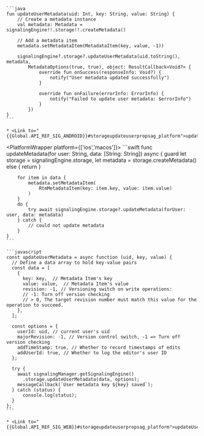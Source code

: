 <PlatformWrapper platform='android'>

    ```java
    fun updateUserMetadata(uid: Int, key: String, value: String) {
        // Create a metadata instance
        val metadata: Metadata = signalingEngine!!.storage!!.createMetadata()

        // Add a metadata item
        metadata.setMetadataItem(MetadataItem(key, value, -1))

        signalingEngine?.storage?.updateUserMetadata(uid.toString(), metadata,
            MetadataOptions(true, true), object: ResultCallback<Void?> {
                override fun onSuccess(responseInfo: Void?) {
                    notify("User metadata updated successfully")
                }

                override fun onFailure(errorInfo: ErrorInfo) {
                    notify("Failed to update user metadata: $errorInfo")
                }
            })
    }
    ```
    
    * <Link to="{{Global.API_REF_SIG_ANDROID}}#storageupdateuserpropsag_platform">updateUserMetadata</Link>

</PlatformWrapper>

<PlatformWrapper platform={['ios','macos']}>
    ```swift
    func updateMetadata(for user: String, data: [String: String]) async {
        guard let storage = signalingEngine.storage,
              let metadata = storage.createMetadata()
        else { return }

        for item in data {
            metadata.setMetadataItem(
                RtmMetadataItem(key: item.key, value: item.value)
            )
        }
        do {
            try await signalingEngine.storage?.updateMetadata(forUser: user, data: metadata)
        } catch {
            // could not update metadata
        }
    }
    ```
</PlatformWrapper>

<PlatformWrapper platform = 'web'>

    ```javascript
    const updateUserMetadata = async function (uid, key, value) {
      // Define a data array to hold key-value pairs
      const data = [
        {
          key: key,  // Metadata Item's key
          value: value,  // Metadata Item's value
          revision: -1, // Versioning switch on write operations:
          // -1: Turn off version checking
          // > 0, The target revision number must match this value for the operation to succeed.
        },
      ];

      const options = {
        userId: uid, // current user's uid
        majorRevision: -1, // Version control switch, -1 => Turn off version checking
        addTimeStamp: true, // Whether to record timestamps of edits
        addUserId: true, // Whether to log the editor's user ID
      };

      try {
        await signalingManager.getSignalingEngine()
          .storage.updateUserMetadata(data, options);
        messageCallback(`User metadata key ${key} saved`);
      } catch (status) {
          console.log(status);
      }
    };
    ```

    * <Link to="{{Global.API_REF_SIG_WEB}}#storageupdateuserpropsag_platform">updateUserMetadata</Link>
    
</PlatformWrapper>

